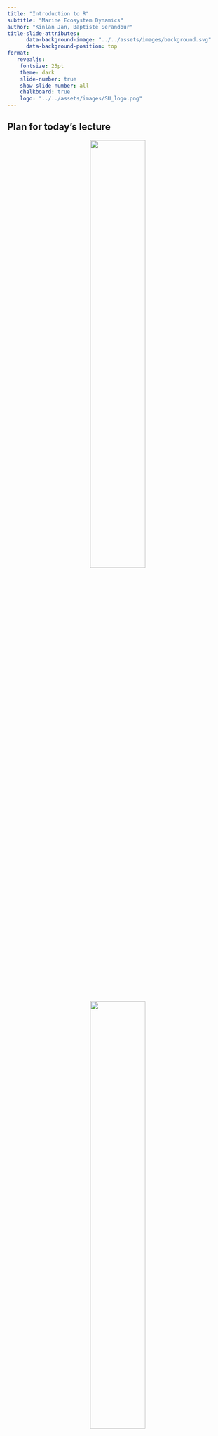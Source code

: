 ```yaml
---
title: "Introduction to R"
subtitle: "Marine Ecosystem Dynamics"
author: "Kinlan Jan, Baptiste Serandour"
title-slide-attributes: 
      data-background-image: "../../assets/images/background.svg"
      data-background-position: top
format: 
   revealjs:
    fontsize: 25pt
    theme: dark
    slide-number: true
    show-slide-number: all
    chalkboard: true
    logo: "../../assets/images/SU_logo.png"
---
```


## Plan for today's lecture

::: {layout-ncol="3" style="text-align: center;"}
<img src="../../assets/images/Rlogo.svg" width="50%"/>

<img src="../../assets/images/Rstudio.svg" width="50%"/>

<img src="../../assets/images/readr.png" width="50%"/>
:::

-   The `R` syntax
-   The `R studio` software
-   Variables, functions and vectors
-   Importing data using the `readr` package

## Why using R?

::: columns
::: {.column width="50%"}
### Pro

-   Free
-   Open source
-   Reproducible science

```r
#| eval: true
#| echo: true
# You can keep track of all the data analysis steps
2 + 2 + 3       # step 1
log(2 + 2 + 3)  # step 2
```
:::

::: {.column width="50%"}
### Cons

-   Scary
-   Syntax

```r
#| eval: false
#| echo: true
# This can be scary
library(ggplot2) ; library(dplyr) ; set.seed(123)
tibble(Month = sample(month.abb, 100, replace = TRUE),
       Genus = sample(c("Acartia", "Temora", "Centropages", "Pseudocalanus"), 100, replace = T),
       Abundance = rnorm(100,12,7)) |> 
  group_by(Month, Genus) |> 
  summarise(Avg_abundance = mean(Abundance, na.rm = T)) |> 
 
  ggplot(aes(x = Genus, y = Avg_abundance)) +
    geom_boxplot()
```
:::
:::

##  {background-color="black" background-image="../../assets/images/Screenshot_Rstructure.png"}

## R is open and free

This means that people have worked on it and created tools and functions that everyone can use !

::: incremental
-   R base functions (already implemented and loaded when starting a new session): e.g., `plot()`, `+`, `-`, `sin()`
-   Additional functions (we need to load): e.g. `ggplot()`, `select()`, ...
:::

## How to install and load packages

-   A package need to be installed only once
-   To use functions within a package call it using `library()`

```r
#| eval: false
#| echo: true
install.packages("PackageName")
library(PackageName)
```

## R syntax

::: columns
::: {.column width="60%"}
### R as a calculator

-   R can resolve "basic" operation

```r
#| eval: true
#| echo: true

2 + 2
3 * 4
(5 + 2) * (4 - 1)
```

-   And more complex operation

```r
#| eval: true
#| echo: true
sin(60)
log(10)
```
:::

::: {.column width="30%"}
<img src="../../assets/images/calculator.png" style="width:90%;"/>
:::
:::

## Variables


Variables in R can be of several types :

-   Logical: `TRUE` or `FALSE`
-   Numeric: `3.1` or `4`
-   Character: `Example`

```r
#| eval: false
#| echo: true
#| code-line-numbers: 1|2|3
variable_1 <- 4.3
variable_2 <- c(1, 2, 3)
variable_3 <- "text"
```

.   .   .

::: {.callout-tip title="Assigning the same value for multiple variable"}
```r
#| echo: true
#| eval: false
variable_4 <- variable_5 <- variable_6 <- "Value"
```
:::


## Functions

-   All functions have the same structure but the number of argument may change `function_name(argument1, ...)`

```r
#| eval: false
#| echo: true
#| code-line-numbers: 1|2
log(10)
plot(x, y)
```

-   To know what arguments are needed, we can always refer to the manuals using `?` before the function

```r
#| eval: false
#| echo: true
?plot()
```

::: {style="text-align:center"}
<img src="../../assets/images/Plot_help.png" style="width:70%;"/>
:::

## If you want to go a step further

-   You can define your own functions:

```r
#| eval: true
#| echo: true
#| code-line-numbers: 1,3|2
my_addition <- function(parameter_1, parameter_2, ...){
  parameter_1 + parameter_2
}

```

-   And compare if this is equal to the base R functions:

```r
#| eval: true
#| echo: true
my_addition(parameter_1 = 1, parameter_2 = 2) == 1 + 2
```

-   Note the logical operations are written as follow:
    -   is equal: `==`
    -   is different: `!=`

## Vectors

-   Vectors can be created using different functions

```r
#| eval: true
#| echo: true
#| code-line-numbers: 1,2|3,4|5,6|7,8
(vector_1 <- c(1, 3, 6))
(vector_2 <- seq(from = 2, to = 10, by = 3))
(vector_3 <- rep("Yellow", 3))
(vector_4 <- c(vector_1, vector_2))
```

-   R works with vectors from which we can do our calculation

```r
#| eval: true
#| echo: true
#| code-line-numbers: 1,2|3,4|5,6
vector_1 * 2
mean(vector_4)
class(vector_3)
```

## Importing data

-   The best and most efficient way to import data is to use the `readr` packages

::: incremental
-   The main function has this form: `read_*` where `*` can be:
    -   `csv` - comma-separated values
    -   `tsv` - tab-separated values
    -   `csv2` - semicolon-separated values with , as the decimal mark
    -   `delim` - delimited files
:::

![](../../assets/images/readr.png){fig-align="center"}

## Example

```r
#| eval: true
#| echo: true
#| code-line-numbers: 1|2|3|4|5,6,7,8,9,10,11,12
library(readr)

Example_1 <- readr::read_csv("./../../assets/data/Example_1.csv") 
head(Example_1)

```

.   .   .

```r
#| eval: true
#| echo: true
tail(Example_1)
```

## Plan for tomorrow

::: {layout-ncol="5"}
![](../../assetsassets/images/tidyverse.svg)

![](../../assets/images/pipe.svg)

![](../../assets/images/tidyr.svg)

![](../../assets/images/dplyr.svg)

![](../../assets/images/ggplot2.svg)
:::

-   Introduction to `tidyverse`
-   Pipe the data using `magrittr`
-   Clean the data using `tidyr`
-   Arrange the data using `dplyr`
-   Plot using `ggplot2`

## Do not hesitate to use google to get help !

If you have an issue with something, you are probably not the first and someone asked a solution on a forum !

::: {layout-ncol="3" style="text-align: center; vertical-align: bottom;"}
<img src="../../assets/images/google.svg" width="100%"/>

<img src="../../assets/images/stackoverflow.jpg" width="100%"/>

<img src="../../assets/images/datanovia.png" width="60%"/>
:::
